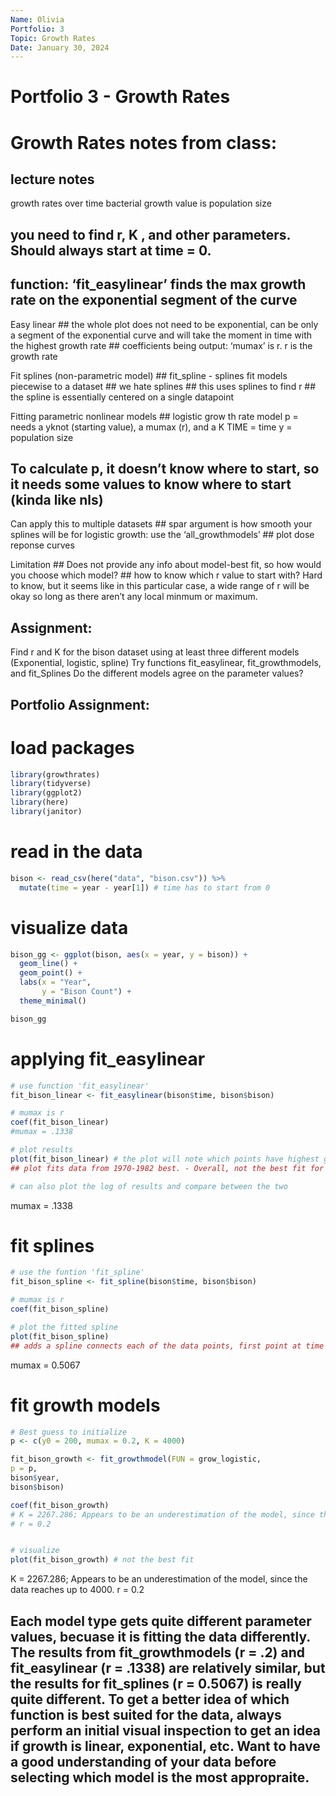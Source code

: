 ```yaml
---
Name: Olivia
Portfolio: 3
Topic: Growth Rates
Date: January 30, 2024
---
```


# Portfolio 3 - Growth Rates

# Growth Rates notes from class:

## lecture notes
growth rates over time
bacterial growth
value is population size

## you need to find r, K , and other parameters. Should always start at time = 0.
## function: 'fit_easylinear' finds the max growth rate on the exponential segment of the curve

Easy linear
## the whole plot does not need to be exponential, can be only a segment of the exponential curve and will take the moment in time with the highest growth rate
## coefficients being output: 'mumax' is r. r is the growth rate

Fit splines (non-parametric model)
## fit_spline - splines fit models piecewise to a dataset
## we hate splines
## this uses splines to find r
## the spline is essentially centered on a single datapoint


Fitting parametric nonlinear models
## logistic grow th rate model
p = needs a yknot (starting value), a mumax (r), and a K
TIME = time
y = population size

## To calculate p, it doesn't know where to start, so it needs some values to know where to start (kinda like nls)

Can apply this to multiple datasets
## spar argument is how smooth your splines will be
for logistic growth: use the 'all_growthmodels'
## plot dose reponse curves

Limitation
## Does not provide any info about model-best fit, so how would you choose which model?
## how to know which r value to start with? Hard to know, but it seems like in this particular case, a wide range of r will be okay so long as there aren't any local minmum or maximum.

## Assignment:
Find r and K for the bison dataset using at least three different models (Exponential, logistic, spline)
Try functions fit_easylinear, fit_growthmodels, and fit_Splines
Do the different models agree on the parameter values?


## Portfolio Assignment:

# load packages
```r
library(growthrates)
library(tidyverse)
library(ggplot2)
library(here)
library(janitor)
```

# read in the data
```r
bison <- read_csv(here("data", "bison.csv")) %>% 
  mutate(time = year - year[1]) # time has to start from 0

```

# visualize data
```r
bison_gg <- ggplot(bison, aes(x = year, y = bison)) +
  geom_line() +
  geom_point() +
  labs(x = "Year",
       y = "Bison Count") +
  theme_minimal()

bison_gg
```

# applying fit_easylinear
```r
# use function 'fit_easylinear' 
fit_bison_linear <- fit_easylinear(bison$time, bison$bison)

# mumax is r
coef(fit_bison_linear)
#mumax = .1338

# plot results
plot(fit_bison_linear) # the plot will note which points have highest growth rate using the data
## plot fits data from 1970-1982 best. - Overall, not the best fit for the data across all years.

# can also plot the log of results and compare between the two
```
mumax = .1338

# fit splines
```r
# use the funtion 'fit_spline'
fit_bison_spline <- fit_spline(bison$time, bison$bison)

# mumax is r
coef(fit_bison_spline)

# plot the fitted spline
plot(fit_bison_spline)
## adds a spline connects each of the data points, first point at time 1970 is red; not a good fit.
```
mumax = 0.5067

# fit growth models
```r
# Best guess to initialize
p <- c(y0 = 200, mumax = 0.2, K = 4000)

fit_bison_growth <- fit_growthmodel(FUN = grow_logistic,
p = p,
bison$year,
bison$bison)

coef(fit_bison_growth)
# K = 2267.286; Appears to be an underestimation of the model, since the data reaches up to 4000.
# r = 0.2


# visualize
plot(fit_bison_growth) # not the best fit
```
K = 2267.286; Appears to be an underestimation of the model, since the data reaches up to 4000.
r = 0.2

## Each model type gets quite different parameter values, becuase it is fitting the data differently. The results from fit_growthmodels (r = .2) and fit_easylinear (r = .1338) are relatively similar, but the results for fit_splines (r = 0.5067) is really quite different. To get a better idea of which function is best suited for the data, always perform an initial visual inspection to get an idea if growth is linear, exponential, etc. Want to have a good understanding of your data before selecting which model is the most appropraite.



